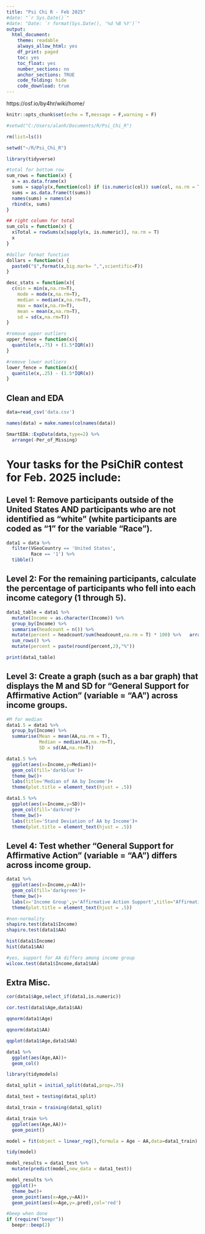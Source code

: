 ```yaml
---
title: "Psi Chi R - Feb 2025"
#date: "`r Sys.Date()`"
#date: "Date: `r format(Sys.Date(), '%d %B %Y')`" 
output:
  html_document:
    theme: readable
    always_allow_html: yes
    df_print: paged
    toc: yes
    toc_float: yes
    number_sections: no
    anchor_sections: TRUE
    code_folding: hide
    code_download: true
---
```



https://osf.io/by4hr/wiki/home/

```r
knitr::opts_chunk$set(echo = T,message = F,warning = F)

#setwd("C:/Users/alanh/Documents/R/Psi_Chi_R")

rm(list=ls())

setwd("~/R/Psi_Chi_R")

library(tidyverse)

#total for bottom row
sum_rows = function(x) {
  x = as.data.frame(x)
  sums = sapply(x,function(col) if (is.numeric(col)) sum(col, na.rm = T) else NA)
  sums = as.data.frame(t(sums))
  names(sums) = names(x)
  rbind(x, sums)
}

## right column for total
sum_cols = function(x) {
  x$Total = rowSums(x[sapply(x, is.numeric)], na.rm = T)
  x
}

#dollar format function
dollars = function(x) {
  paste0("$",format(x,big.mark= ",",scientific=F))
}

desc_stats = function(x){
  c(min = min(x,na.rm=T),
    mode = mode(x,na.rm=T),
    median = median(x,na.rm=T),
    max = max(x,na.rm=T),
    mean = mean(x,na.rm=T),
    sd = sd(x,na.rm=T))
}

#remove upper outliers
upper_fence = function(x){
  quantile(x,.75) + (1.5*IQR(x))
}

#remove lower outliers
lower_fence = function(x){
  quantile(x,.25) - (1.5*IQR(x))
}
```

## Clean and EDA
```r
data=read_csv('data.csv')

names(data) = make.names(colnames(data))

SmartEDA::ExpData(data,type=2) %>% 
  arrange(-Per_of_Missing)
```

# Your tasks for the PsiChiR contest for Feb. 2025 include:

## Level 1: Remove participants outside of the United States AND participants who are not identified as "white" (white participants are coded as "1" for the variable "Race").

```r
data1 = data %>% 
  filter(VGeoCountry == 'United States',
         Race == '1') %>% 
  tibble()

```


## Level 2: For the remaining participants, calculate the percentage of participants who fell into each income category (1 through 5).

```r
data1_table = data1 %>% 
  mutate(Income = as.character(Income)) %>% 
  group_by(Income) %>% 
  summarise(headcount = n()) %>% 
  mutate(percent = headcount/sum(headcount,na.rm = T) * 100) %>%   arrange(desc(percent)) %>% 
  sum_rows() %>% 
  mutate(percent = paste(round(percent,2),"%"))

print(data1_table)
```

## Level 3: Create a graph (such as a bar graph) that displays the M and SD for "General Support for Affirmative Action" (variable = "AA") across income groups.

```r
#M for median
data1.5 = data1 %>% 
  group_by(Income) %>% 
  summarise(Mean = mean(AA,na.rm = T),
            Median = median(AA,na.rm=T),
            SD = sd(AA,na.rm=T))

data1.5 %>% 
  ggplot(aes(x=Income,y=Median))+
  geom_col(fill='darkblue')+
  theme_bw()+
  labs(title='Median of AA by Income')+
  theme(plot.title = element_text(hjust = .5))

data1.5 %>% 
  ggplot(aes(x=Income,y=SD))+
  geom_col(fill='darkred')+
  theme_bw()+
  labs(title='Stand Deviation of AA by Income')+
  theme(plot.title = element_text(hjust = .5))
```


## Level 4: Test whether "General Support for Affirmative Action" (variable = "AA") differs across income group.

```r
data1 %>% 
  ggplot(aes(x=Income,y=AA))+
  geom_col(fill='darkgreen')+
  theme_bw()+
  labs(x='Income Group',y='Affirmative Action Support',title="Affirmative Action Across the Income-verse")+
  theme(plot.title = element_text(hjust = .5))
```

```r
#non-normality
shapiro.test(data1$Income)
shapiro.test(data1$AA)

hist(data1$Income)
hist(data1$AA)
```

```r
#yes, support for AA differs among income group
wilcox.test(data1$Income,data1$AA)
```

## Extra Misc.

```r
cor(data1$Age,select_if(data1,is.numeric))

cor.test(data1$Age,data1$AA)

qqnorm(data1$Age)

qqnorm(data1$AA)

qqplot(data1$Age,data1$AA)

data1 %>% 
  ggplot(aes(Age,AA))+
  geom_col()
```

```r
library(tidymodels)

data1_split = initial_split(data1,prop=.75)

data1_test = testing(data1_split)

data1_train = training(data1_split)
```


```r
data1_train %>% 
  ggplot(aes(Age,AA))+
  geom_point()

model = fit(object = linear_reg(),formula = Age ~ AA,data=data1_train)

tidy(model)
```

```r
model_results = data1_test %>% 
  mutate(predict(model,new_data = data1_test))

model_results %>% 
  ggplot()+
  theme_bw()+
  geom_point(aes(x=Age,y=AA))+
  geom_point(aes(x=Age,y=.pred),col='red')
```


```r
#beep when done
if (require("beepr"))
  beepr::beep(2)
```
